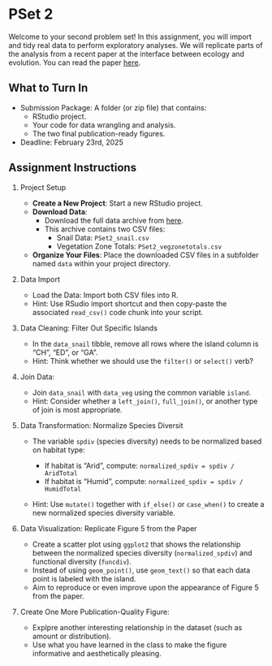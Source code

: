 # PSet 2 {-}

Welcome to your second problem set! In this assignment, you will import and tidy real data to perform exploratory analyses. We will replicate parts of the analysis from a recent paper at the interface between ecology and evolution. You can read the paper [here](https://www.nature.com/articles/s41467-022-30090-4). 

## What to Turn In

- Submission Package: A folder (or zip file) that contains:
  - RStudio project.
  - Your code for data wrangling and analysis.
  - The two final publication-ready figures.
- Deadline: February 23rd, 2025

## Assignment Instructions

1. Project Setup

   - **Create a New Project**: Start a new RStudio project.
   - **Download Data**:
     - Download the full data archive from [here](http://clsong.com/assets/class_data/PSet2.zip).
     - This archive contains two CSV files:
       - Snail Data: `PSet2_snail.csv`
       - Vegetation Zone Totals: `PSet2_vegzonetotals.csv`
   - **Organize Your Files**: Place the downloaded CSV files in a subfolder named `data` within your project directory.

2. Data Import
   
    - Load the Data: Import both CSV files into R. 
    - Hint: Use RSudio import shortcut and then copy-paste the associated `read_csv()` code chunk into your script.

3. Data Cleaning: Filter Out Specific Islands

   - In the `data_snail` tibble, remove all rows where the island column is "CH", "ED", or "GA".
   - Hint: Think whether we should use the `filter()` or `select()` verb?
  
4. Join Data: 

   - Join `data_snail` with `data_veg` using the common variable `island`.
   - Hint: Consider whether a `left_join()`, `full_join()`, or another type of join is most appropriate.

5. Data Transformation: Normalize Species Diversit
   
   - The variable `spdiv` (species diversity) needs to be normalized based on habitat type:

     - If habitat is "Arid", compute: `normalized_spdiv = spdiv / AridTotal`
     - If habitat is "Humid", compute: `normalized_spdiv = spdiv / HumidTotal`

   - Hint: Use `mutate()` together with `if_else()` or `case_when()` to create a new normalized species diversity variable.

6. Data Visualization: Replicate Figure 5 from the Paper

   - Create a scatter plot using `ggplot2` that shows the relationship between the normalized species diversity (`normalized_spdiv`) and functional diversity (`funcdiv`).
   - Instead of using `geom_point()`, use `geom_text()` so that each data point is labeled with the island.
   - Aim to reproduce or even improve upon the appearance of Figure 5 from the paper.

7. Create One More Publication-Quality Figure:

   - Explpre another interesting relationship in the dataset (such as amount or distribution).
   - Use what you have learned in the class to make the figure informative and aesthetically pleasing.



<!-- ## **Pre-processing long-term ecological data**

We will use the data from a classic, long-term study. The data is from a coastal community barnacles, mussels, and algae for more than 20 years. The data also includes temperature data. We will practice the following steps:

Download the data from the publisher [website](https://www.pnas.org/doi/10.1073/pnas.1421968112#supplementary-materials). The file is called `pnas.1421968112.sd01.xlsx`. And then import the data. Use RStudio to make the import as easy as possible.


::: {.callout-tip collapse="true"}
## Example structure
```r
#| eval: false
library(tidyverse)
library(readxl) # <1>
library(lubridate) # <2>

data_ts <- read_excel("_____", col_types = _______) |>
    janitor::clean_names() |>
    mutate(date = ymd(date) - years(1900)) # <3>


data_temperature <- read_excel("______",
    sheet = "______", col_types = c(_______)
) |>
    janitor::clean_names()
```
1. This package is to read excel files.
2. This package is to better handle dates.
3. This is to convert the date to a date object.

:::

We then need to ioin the abundance data with the temperature data into a single data set. We then need to tidy the data (make all species columns into a long format). The result should look like this:

```r
#| echo: false
#| warning: false
library(tidyverse)
library(readxl)
library(lubridate)

data_ts <- read_excel("data/pnas.1421968112.sd01.xlsx",
    col_types = c(
        "date", "numeric", "skip",
        "skip", "numeric", "skip", "skip",
        "skip", "skip", "skip", "numeric",
        "skip", "skip"
    )
) |>
    janitor::clean_names() |>
    mutate(date = ymd(date) - years(1900))


data_temperature <- read_excel("data/pnas.1421968112.sd01.xlsx",
    sheet = "Temperature Data Fig.2A", col_types = c(
        "date", "numeric", "skip", "skip", "skip", "skip"
    )
) |>
    janitor::clean_names()

data <- data_ts |>
    left_join(data_temperature)

data |>
    pivot_longer(cols = -c(date, temperature_o_c), names_to = "species", values_to = "abundance") |>
    mutate(
        species = str_replace(species, "_percent", "")
    )
```

Lastly, analyze the correlation between temperature and abundance within each species.



```r
#| eval: false
#| echo: false
library(tidyverse)
library(readxl)
library(lubridate)

data_ts <- read_excel("data/pnas.1421968112.sd01.xlsx",
    col_types = c(
        "date", "numeric", "skip",
        "skip", "numeric", "skip", "skip",
        "skip", "skip", "skip", "numeric",
        "skip", "skip"
    )
) |>
    janitor::clean_names() |>
    mutate(date = ymd(date) - years(1900))


data_temperature <- read_excel("data/pnas.1421968112.sd01.xlsx",
    sheet = "Temperature Data Fig.2A", col_types = c(
        "date", "numeric", "skip", "skip", "skip", "skip"
    )
) |>
    janitor::clean_names()

data <- data_ts |>
    left_join(data_temperature)

data_long <- data |>
    pivot_longer(cols = -c(date, temperature_o_c), names_to = "species", values_to = "abundance")

data_long  |> 
    group_by(species) |> 
    summarise(
        cor = cor(temperature_o_c, abundance, use = "complete.obs")
    )

library(gghighlight)
ggthemr::ggthemr(palette = "fresh")

data_long %>%
    ggplot(aes(date, abundance)) +
    geom_line(aes(group = species, color = species)) +
    gghighlight(use_direct_label = F) +
    facet_wrap(~species) +
    jtools::theme_nice() +
    labs(
        x = "Time",
        y = "Abundance"
    ) +
    theme(
        legend.position = "none"
    )

data_long %>%
    ggplot(aes(temperature_o_c, abundance)) +
    geom_point(aes(color = species)) +
    facet_wrap(~species) +
    labs(
        x = "Temperature (°C)",
        y = "Abundance"
    ) +
    jtools::theme_nice() +
    theme(
        legend.position = "none"
    )
```


## **Your turn** -->